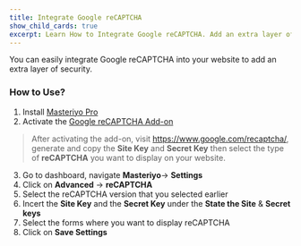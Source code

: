 ```yaml
---
title: Integrate Google reCAPTCHA
show_child_cards: true
excerpt: Learn How to Integrate Google reCAPTCHA. Add an extra layer of security.
---
```


You can easily integrate Google reCAPTCHA into your website to add an extra layer of security.

### How to Use?

1. Install [Masteriyo Pro](https://docs.masteriyo.com/getting-started/installation#installing-masteriyo-lms-pro-version)
2. Activate the [Google reCAPTCHA Add-on](https://docs.masteriyo.com/premium-addons/install-masteriyo-premium-addons)

> After activating the add-on, visit https://www.google.com/recaptcha/, generate and copy the **Site Key** and **Secret Key** then select the type of **reCAPTCHA** you want to display on your website. 
 
3. Go to dashboard, navigate **Masteriyo**-> **Settings**
4. Click on **Advanced** -> **reCAPTCHA**
5. Select the reCAPTCHA version that you selected earlier
6. Incert the **Site Key** and the **Secret Key** under the **State the Site** & **Secret keys**
7. Select the forms where you want to display reCAPTCHA
8. Click on **Save Settings**
